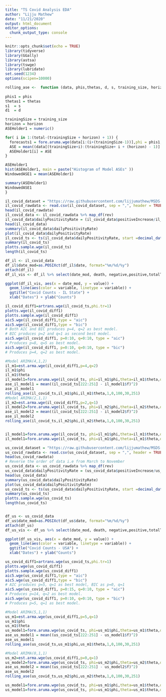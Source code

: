 ```yaml
---
title: "TS Covid Analysis EDA"
author: "Lijju Mathew"
date: "11/21/2020"
output: html_document
editor_options: 
  chunk_output_type: console
---
```


```r
knitr::opts_chunk$set(echo = TRUE)
library(tidyverse)
library(GGally)
library(astsa)
library(tswge)
library(lubridate)
set.seed(1234)
options(scipen=10000)
```

```r

rolling_ase <-  function (data, phis,thetas, d, s, training_size, horizon,total) {
  
phis1 = phis
thetas1 = thetas
s1  = s
d1  = d

trainingSize = training_size
horizon = horizon
ASEHolder1 = numeric()

for( i in 1:(total-(trainingSize + horizon) + 1)) {
  forecasts1 = fore.aruma.wge(data[i:(i+(trainingSize-1))],phi = phis1, theta = thetas1, s = s1, d = d1,n.ahead = horizon)
  ASE = mean((data[(trainingSize+i):(trainingSize+ i + (horizon) - 1)] - forecasts1$f)^2)
  ASEHolder1[i] = ASE
}

ASEHolder1
hist(ASEHolder1, main = paste("Histogram of Model ASEs" ))
WindowedASE1 = mean(ASEHolder1)

summary(ASEHolder1)
WindowedASE1
}
```

```r
il_covid_dataset = "https://raw.githubusercontent.com/lijjumathew/MSDS-Time-Series-Covid-Analysis/master/Data/illinois-history.csv"
il_covid_rawdata <- read.csv(il_covid_dataset, sep = ",", header = TRUE)
head(il_covid_rawdata)
il_covid_data <- il_covid_rawdata %>% map_df(rev)
il_covid_data$dailyPositivityRate = (il_covid_data$positiveIncrease/il_covid_data$totalTestResultsIncrease)*100
head(il_covid_data)
summary(il_covid_data$dailyPositivityRate)
plot(il_covid_data$dailyPositivityRate)
il_covid_ts <- ts(il_covid_data$dailyPositivityRate, start =decimal_date(as.Date("2020-03-15")), frequency = 365)
summary(il_covid_ts)
plotts.sample.wge(il_covid_ts)
length(il_covid_ts)

df_il <- il_covid_data
df_il$date_mod=as.POSIXct(df_il$date, format="%m/%d/%y")
attach(df_il)
df_il_vis <- df_il %>% select(date_mod, death, negative,positive,totalTestResults) %>%   gather(key = "variable", value = "value",-date_mod)

ggplot(df_il_vis, aes(x = date_mod, y = value)) +   
  geom_line(aes(color = variable, linetype = variable)) + 
  ggtitle("Covid Counts - IL State") +
  xlab("Dates") + ylab("Counts")
```

```r
il_covid_diff1=artrans.wge(il_covid_ts,phi.tr=1)
plotts.wge(il_covid_diff1)
plotts.sample.wge(il_covid_diff1)
aic5.wge(il_covid_diff1,type = "aic")
aic5.wge(il_covid_diff1,type = "bic") 
# Both AIC and BIC produces p=4, q=2 as best model.
# BIC produces p=2 and q=1 as second best model.
aic5.wge(il_covid_diff1, p=0:10, q=0:10, type = "aic")
# Produces p=8, q=5 as best model.
aic5.wge(il_covid_diff1, p=0:10, q=0:10, type = "bic")
# Produces p=4, q=2 as best model.
```

```r
#Model ARIMA(4,1,2)
il_m1=est.arma.wge(il_covid_diff1,p=4,q=2)
il_m1$phi
il_m1$theta
il_model1=fore.aruma.wge(il_covid_ts, phi=il_m1$phi,theta=il_m1$theta,d=1,n.ahead=30,lastn = TRUE)
ase_il_model1 = mean((il_covid_ts[222:251] - il_model1$f)^2)
ase_il_model1
rolling_ase(il_covid_ts,il_m1$phi,il_m1$theta,1,0,100,30,251)
#Model ARIMA(2,1,1)
il_m2=est.arma.wge(il_covid_diff1,p=2,q=1)
il_model2=fore.aruma.wge(il_covid_ts, phi=il_m2$phi,theta=il_m2$theta,d=1,n.ahead=30,lastn = TRUE)
ase_il_model2 = mean((il_covid_ts[222:251] - il_model2$f)^2)
ase_il_model2
rolling_ase(il_covid_ts,il_m2$phi,il_m2$theta,1,0,100,30,251)


il_model1=fore.aruma.wge(il_covid_ts, phi=il_m1$phi,theta=il_m1$theta,d=1,n.ahead=30,lastn = FALSE)
il_model1=fore.aruma.wge(il_covid_ts, phi=il_m1$phi,theta=il_m1$theta,d=1,n.ahead=90,lastn = FALSE)
```


```r
us_covid_dataset = "https://raw.githubusercontent.com/lijjumathew/MSDS-Time-Series-Covid-Analysis/master/Data/national-history.csv"
us_covid_rawdata <- read.csv(us_covid_dataset, sep = ",", header = TRUE)
head(us_covid_rawdata)
# Reverse the order of data i.e from March to November
us_covid_data <- us_covid_rawdata %>% map_df(rev)
us_covid_data$dailyPositivityRate = (us_covid_data$positiveIncrease/us_covid_data$totalTestResultsIncrease)*100
head(us_covid_data)
summary(us_covid_data$dailyPositivityRate)
plot(us_covid_data$dailyPositivityRate)
us_covid_ts <- ts(us_covid_data$dailyPositivityRate, start =decimal_date(as.Date("2020-03-15")), frequency = 365)
summary(us_covid_ts)
plotts.sample.wge(us_covid_ts)
length(us_covid_ts)


df_us <- us_covid_data
df_us$date_mod=as.POSIXct(df_us$date, format="%m/%d/%y")
attach(df_us)
df_us_vis <- df_us %>% select(date_mod, death, negative,positive,totalTestResults) %>%   gather(key = "variable", value = "value",-date_mod)

ggplot(df_us_vis, aes(x = date_mod, y = value)) +   
  geom_line(aes(color = variable, linetype = variable)) + 
  ggtitle("Covid Counts - USA") +
  xlab("Dates") + ylab("Counts")
```


```r
us_covid_diff1=artrans.wge(us_covid_ts,phi.tr=1)
plotts.wge(us_covid_diff1)
plotts.sample.wge(us_covid_diff1)
aic5.wge(us_covid_diff1,type = "aic")
aic5.wge(us_covid_diff1,type = "bic") 
# AIC produces p=5, q=1 as best model, BIC as p=0, q=1
aic5.wge(us_covid_diff1, p=0:15, q=0:10, type = "aic")
# Produces p=14, q=2 as best model.
aic5.wge(us_covid_diff1, p=0:10, q=0:10, type = "bic")
# Produces p=5, q=1 as best model.

```

```r
#Model ARIMA(5,1,1)
us_m1=est.arma.wge(us_covid_diff1,p=5,q=1)
us_m1$phi
us_m1$theta
us_model1=fore.aruma.wge(us_covid_ts, phi=us_m1$phi,theta=us_m1$theta,d=1,n.ahead=30,lastn = TRUE)
ase_us_model1 = mean((us_covid_ts[222:251] - us_model1$f)^2)
ase_us_model1
rolling_ase(us_covid_ts,us_m1$phi,us_m1$theta,1,0,100,30,251)

#Model ARIMA(0,1,1)
us_m2=est.arma.wge(us_covid_diff1,p=0,q=1)
us_model2=fore.aruma.wge(us_covid_ts, phi=us_m2$phi,theta=us_m2$theta,d=1,n.ahead=30,lastn = TRUE)
ase_us_model2 = mean((us_covid_ts[222:251] - us_model2$f)^2)
ase_us_model2
rolling_ase(us_covid_ts,us_m2$phi,us_m2$theta,1,0,100,30,251)

us_model1=fore.aruma.wge(us_covid_ts, phi=us_m1$phi,theta=us_m1$theta,d=1,n.ahead=30,lastn = FALSE)
us_model1=fore.aruma.wge(us_covid_ts, phi=us_m1$phi,theta=us_m1$theta,d=1,n.ahead=90,lastn = FALSE)
```


